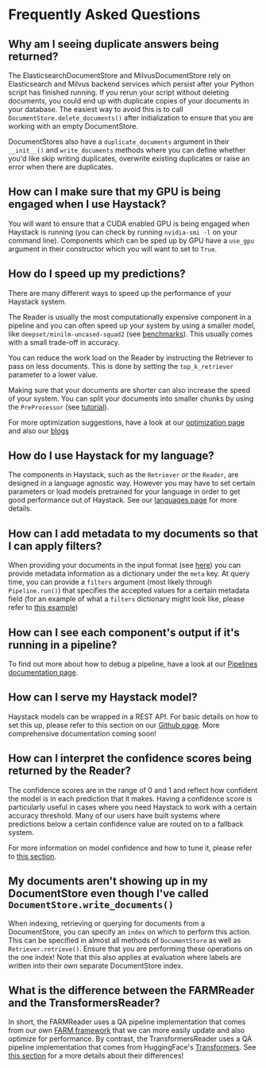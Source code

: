 # Frequently Asked Questions

## Why am I seeing duplicate answers being returned? 

The ElasticsearchDocumentStore and MilvusDocumentStore rely on Elasticsearch and Milvus backend services which
persist after your Python script has finished running.
If you rerun your script without deleting documents, you could end up with duplicate
copies of your documents in your database.
The easiest way to avoid this is to call `DocumentStore.delete_documents()` after initialization
to ensure that you are working with an empty DocumentStore.

DocumentStores also have a `duplicate_documents` argument in their `__init__()` and `write_documents` methods
where you can define whether you'd like skip writing duplicates, overwrite existing duplicates or raise an error when there are duplicates.

<div style={{ marginBottom: "3rem" }} />

## How can I make sure that my GPU is being engaged when I use Haystack?

You will want to ensure that a CUDA enabled GPU is being engaged when Haystack is running (you can check by running `nvidia-smi -l` on your command line).
Components which can be sped up by GPU have a `use_gpu` argument in their constructor which you will want to set to `True`.

<div style={{ marginBottom: "3rem" }} />

## How do I speed up my predictions?

There are many different ways to speed up the performance of your Haystack system.

The Reader is usually the most computationally expensive component in a pipeline
and you can often speed up your system by using a smaller model, like `deepset/minilm-uncased-squad2` (see [benchmarks](https://huggingface.co/deepset/minilm-uncased-squad2)). This usually comes with a small trade-off in accuracy.

You can reduce the work load on the Reader by instructing the Retriever to pass on less documents.
This is done by setting the `top_k_retriever` parameter to a lower value.

Making sure that your documents are shorter can also increase the speed of your system. You can split
your documents into smaller chunks by using the `PreProcessor` (see [tutorial](/tutorials/v1.7.0/pipelines)).

For more optimization suggestions, have a look at our [optimization page](/guides/v1.7.0/optimization)
and also our [blogs](https://medium.com/deepset-ai)

<div style={{ marginBottom: "3rem" }} />

## How do I use Haystack for my language?

The components in Haystack, such as the `Retriever` or the `Reader`, are designed in a language agnostic way. However you may
have to set certain parameters or load models pretrained for your language in order to get good performance out of Haystack.
See our [languages page](/guides/v1.7.0/languages) for more details.

<div style={{ marginBottom: "3rem" }} />

## How can I add metadata to my documents so that I can apply filters?

When providing your documents in the input format (see [here](/components/v1.7.0/document-store#input-format))
you can provide metadata information as a dictionary under the `meta` key. At query time, you can provide a `filters` argument
(most likely through `Pipeline.run()`) that specifies the accepted values for a certain metadata field
(for an example of what a `filters` dictionary might look like, please refer to [this example](/reference/v1.7.0/retriever#__init__))

<div style={{ marginBottom: "3rem" }} />

## How can I see each component's output if it's running in a pipeline?

To find out more about how to debug a pipeline, have a look at our [Pipelines documentation page](/components/v1.7.0/pipelines#returning-debugging-information).

<div style={{ marginBottom: "3rem" }} />

## How can I serve my Haystack model?

Haystack models can be wrapped in a REST API. For basic details on how to set this up, please refer to this section
on our [Github page](https://github.com/deepset-ai/haystack/blob/main/README.md#7-rest-api).
More comprehensive documentation coming soon!

<div style={{ marginBottom: "3rem" }} />

## How can I interpret the confidence scores being returned by the Reader?

The confidence scores are in the range of 0 and 1 and reflect how confident the model is in each prediction that it makes.
Having a confidence score is particularly useful in cases where you need Haystack to work with a certain accuracy threshold.
Many of our users have built systems where predictions below a certain confidence value are routed on to a fallback system.

For more information on model confidence and how to tune it, please refer to [this section](/pipeline_nodes/v1.7.0/reader#confidence-scores).

<div style={{ marginBottom: "3rem" }} />

## My documents aren't showing up in my DocumentStore even though I've called `DocumentStore.write_documents()`

When indexing, retrieving or querying for documents from a DocumentStore, you can specify an `index` on which to perform this action.
This can be specified in almost all methods of `DocumentStore` as well as `Retriever.retrieve()`.
Ensure that you are performing these operations on the one index!
Note that this also applies at evaluation where labels are written into their own separate DocumentStore index.

<div style={{ marginBottom: "3rem" }} />

## What is the difference between the FARMReader and the TransformersReader?

In short, the FARMReader uses a QA pipeline implementation that comes from our own
[FARM framework](https://github.com/deepset-ai/FARM) that we can more easily update and also optimize for performance.
By contrast, the TransformersReader uses a QA pipeline implementation that comes from HuggingFace's [Transformers](https://github.com/huggingface/transformers).
See [this section](/pipeline_nodes/v1.7.0/reader#deeper-dive-farm-vs-transformers)
for a more details about their differences!
